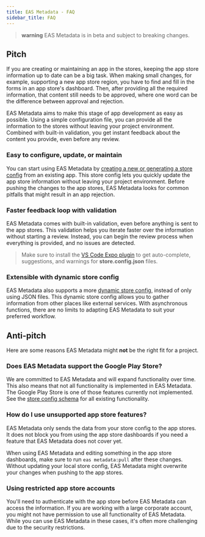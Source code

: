 ```yaml
---
title: EAS Metadata - FAQ
sidebar_title: FAQ
---
```


> **warning** EAS Metadata is in beta and subject to breaking changes.

## Pitch

If you are creating or maintaining an app in the stores, keeping the app store information up to date can be a big task. When making small changes, for example, supporting a new app store region, you have to find and fill in the forms in an app store's dashboard. Then, after providing all the required information, that content still needs to be approved, where one word can be the difference between approval and rejection.

EAS Metadata aims to make this stage of app development as easy as possible. Using a simple configuration file, you can provide all the information to the stores without leaving your project environment. Combined with built-in validation, you get instant feedback about the content you provide, even before any review.

### Easy to configure, update, or maintain

You can start using EAS Metadata by [creating a new or generating a store config](./getting-started.mdx#create-the-store-config) from an existing app.
This store config lets you quickly update the app store information without leaving your project environment.
Before pushing the changes to the app stores, EAS Metadata looks for common pitfalls that might result in an app rejection.

### Faster feedback loop with validation

EAS Metadata comes with built-in validation, even before anything is sent to the app stores. This validation helps you iterate faster over the information without starting a review. Instead, you can begin the review process when everything is provided, and no issues are detected.

> Make sure to install the [VS Code Expo plugin](https://github.com/expo/vscode-expo#readme) to get auto-complete, suggestions, and warnings for **store.config.json** files.

### Extensible with dynamic store config

EAS Metadata also supports a more [dynamic store config](./config.mdx#dynamic-store-config), instead of only using JSON files.
This dynamic store config allows you to gather information from other places like external services.
With asynchronous functions, there are no limits to adapting EAS Metadata to suit your preferred workflow.

## Anti-pitch

Here are some reasons EAS Metadata might **not** be the right fit for a project.

### Does EAS Metadata support the Google Play Store?

We are committed to EAS Metadata and will expand functionality over time.
This also means that not all functionality is implemented in EAS Metadata.
The Google Play Store is one of those features currently not implemented.
See the [store config schema](./schema.mdx#config-schema) for all existing functionality.

### How do I use unsupported app store features?

EAS Metadata only sends the data from your store config to the app stores.
It does not block you from using the app store dashboards if you need a feature that EAS Metadata does not cover yet.

When using EAS Metadata and editing something in the app store dashboards, make sure to run `eas metadata:pull` after these changes. Without updating your local store config, EAS Metadata might overwrite your changes when pushing to the app stores.

### Using restricted app store accounts

You'll need to authenticate with the app store before EAS Metadata can access the information.
If you are working with a large corporate account, you might not have permission to use all functionality of EAS Metadata.
While you can use EAS Metadata in these cases, it's often more challenging due to the security restrictions.
